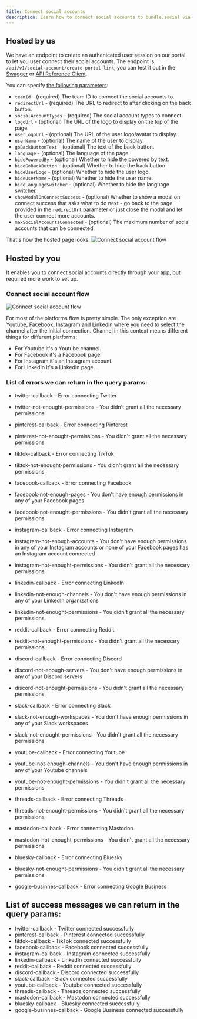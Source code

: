 ```yaml
---
title: Connect social accounts
description: Learn how to connect social accounts to bundle.social via API.
---
```


## Hosted by us

We have an endpoint to create an authenicated user session on our portal to let you user connect their social accounts.
The endpoint is `/api/v1/social-account/create-portal-link`, you can test it out in the 
[Swagger](https://api.bundle.social/swagger#/socialAccount/socialAccount.createPortalLink) or [API Reference Client](/api-reference/client/socialaccount/create-portal-link).

You can specify [the following parameters](/api-reference/client/socialaccount/create-portal-link): 
- `teamId` - (required) The team ID to connect the social accounts to.
- `redirectUrl` - (required) The URL to redirect to after clicking on the back button.
- `socialAccountTypes` - (required) The social account types to connect.
- `logoUrl` - (optional) The URL of the logo to display on the top of the page.
- `userLogoUrl` - (optional) The URL of the user logo/avatar to display.
- `userName` - (optional) The name of the user to display.
- `goBackButtonText` - (optional) The text of the back button.
- `language` - (optional) The language of the page.
- `hidePoweredBy` - (optional) Whether to hide the powered by text.
- `hideGoBackButton` - (optional) Whether to hide the back button.
- `hideUserLogo` - (optional) Whether to hide the user logo.
- `hideUserName` - (optional) Whether to hide the user name.
- `hideLanguageSwitcher` - (optional) Whether to hide the language switcher.
- `showModalOnConnectSuccess` - (optional) Whether to show a modal on connect success that asks what to do next - go back to the page provided in the `redirectUrl` parameter or just close the modal and let the user connect more accounts.
- `maxSocialAccountsConnected` - (optional) The maximum number of social accounts that can be connected.

That's how the hosted page looks:
![Connect social account flow](/images/api-reference/connect-social-account/connect-social-account-hosted.png)

## Hosted by you

It enables you to connect social accounts directly through your app, but required more work to set up.

### Connect social account flow
![Connect social account flow](/images/api-reference/connect-social-account/connect-social-account.png)

For most of the platforms flow is pretty simple.
The only exception are Youtube, Facebook, Instagram and Linkedin where you need to select the channel after the initial connection. Channel in this context means different things for different platforms:

- For Youtube it's a Youtube channel.
- For Facebook it's a Facebook page.
- For Instagram it's an Instagram account.
- For LinkedIn it's a LinkedIn page.

### List of errors we can return in the query params:
- twitter-callback - Error connecting Twitter
- twitter-not-enought-permissions - You didn't grant all the necessary permissions

- pinterest-callback - Error connecting Pinterest
- pinterest-not-enought-permissions - You didn't grant all the necessary permissions

- tiktok-callback - Error connecting TikTok
- tiktok-not-enought-permissions - You didn't grant all the necessary permissions

- facebook-callback - Error connecting Facebook
- facebook-not-enough-pages - You don't have enough permissions in any of your Facebook pages
- facebook-not-enought-permissions - You didn't grant all the necessary permissions

- instagram-callback - Error connecting Instagram
- instagram-not-enough-accounts - You don't have enough permissions in any of your Instagram accounts or none of your Facebook pages has an Instagram account connected
- instagram-not-enought-permissions - You didn't grant all the necessary permissions

- linkedin-callback - Error connecting LinkedIn
- linkedin-not-enough-channels - You don't have enough permissions in any of your LinkedIn organizations
- linkedin-not-enought-permissions - You didn't grant all the necessary permissions

- reddit-callback - Error connecting Reddit
- reddit-not-enought-permissions - You didn't grant all the necessary permissions

- discord-callback - Error connecting Discord
- discord-not-enough-servers - You don't have enough permissions in any of your Discord servers
- discord-not-enought-permissions - You didn't grant all the necessary permissions

- slack-callback - Error connecting Slack
- slack-not-enough-workspaces - You don't have enough permissions in any of your Slack workspaces
- slack-not-enought-permissions - You didn't grant all the necessary permissions

- youtube-callback - Error connecting Youtube
- youtube-not-enough-channels - You don't have enough permissions in any of your Youtube channels
- youtube-not-enought-permissions - You didn't grant all the necessary permissions

- threads-callback - Error connecting Threads
- threads-not-enought-permissions - You didn't grant all the necessary permissions

- mastodon-callback - Error connecting Mastodon
- mastodon-not-enought-permissions - You didn't grant all the necessary permissions

- bluesky-callback - Error connecting Bluesky
- bluesky-not-enought-permissions - You didn't grant all the necessary permissions

- google-businnes-callback - Error connecting Google Business

## List of success messages we can return in the query params:
- twitter-callback - Twitter connected successfully
- pinterest-callback - Pinterest connected successfully
- tiktok-callback - TikTok connected successfully
- facebook-callback - Facebook connected successfully
- instagram-callback - Instagram connected successfully
- linkedin-callback - LinkedIn connected successfully
- reddit-callback - Reddit connected successfully
- discord-callback - Discord connected successfully
- slack-callback - Slack connected successfully
- youtube-callback - Youtube connected successfully
- threads-callback - Threads connected successfully
- mastodon-callback - Mastodon connected successfully
- bluesky-callback - Bluesky connected successfully
- google-businnes-callback - Google Business connected successfully